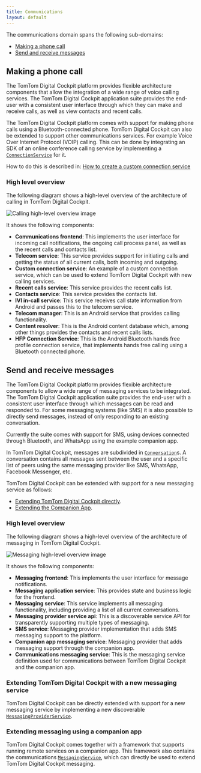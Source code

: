 ```yaml
---
title: Communications
layout: default
---
```


The communications domain spans the following sub-domains:

- [Making a phone call](#making-a-phone-call)
- [Send and receive messages](#send-and-receive-messages)

## Making a phone call

The TomTom Digital Cockpit platform provides flexible architecture components that allow the integration of
a wide range of voice calling services. The TomTom Digital Cockpit application suite provides the end-user
with a consistent user interface through which they can make and receive calls, as well as view
contacts and recent calls.

The TomTom Digital Cockpit platform comes with support for making phone calls using a Bluetooth-connected
phone. TomTom Digital Cockpit can also be extended to support other communications services. For example
Voice Over Internet Protocol (VOIP) calling. This can be done by integrating an SDK of an online
conference calling service by implementing a
[`ConnectionService`](https://developer.android.com/reference/android/telecom/ConnectionService) for
it.

How to do this is described in:
[How to create a custom connection service](/tomtom-digital-cockpit/developers/tutorials-and-examples/communications/create-a-custom-connection-service)

### High level overview

The following diagram shows a high-level overview of the architecture of calling in TomTom Digital Cockpit.

![Calling high-level overview image](images/communications_domain-calling-high-level-overview.svg)

It shows the following components:

- __Communications frontend__: This implements the user interface for incoming call notifications,
    the ongoing call process panel, as well as the recent calls and contacts list.
- __Telecom service__: This service provides support for initiating calls and getting the status
    of all current calls, both incoming and outgoing.
- __Custom connection service__: An example of a custom connection service, which can be used to
  extend TomTom Digital Cockpit with new calling services.
- __Recent calls service__: This service provides the recent calls list.
- __Contacts service__: This service provides the contacts list.
- __IVI in-call service__: This service receives call state information from Android and passes
    this to the telecom service.
- __Telecom manager__: This is an Android service that provides calling functionality.
- __Content resolver__: This is the Android content database which, among other things provides
  the contacts and recent calls lists.
- __HFP Connection Service__: This is the Android Bluetooth hands free profile connection service,
  that implements hands free calling using a Bluetooth connected phone.

## Send and receive messages

The TomTom Digital Cockpit platform provides flexible architecture components to allow a wide range of
messaging services to be integrated. The TomTom Digital Cockpit application suite provides the end-user with
a consistent user interface through which messages can be read and responded to. For some messaging
systems (like SMS) it is  also possible to directly send messages, instead of only responding to
an existing conversation.

Currently the suite comes with support for SMS, using devices connected through Bluetooth, and
WhatsApp using the example companion app.

In TomTom Digital Cockpit, messages are subdivided in [`Conversation`](TTIVI_PLATFORM_API)s. A conversation
contains all messages sent between the user and a specific list of peers using the same messaging
provider like SMS, WhatsApp, Facebook Messenger, etc.

TomTom Digital Cockpit can be extended with support for a new messaging service as follows:

- [Extending TomTom Digital Cockpit directly](#extending-tomtom-digital-cockpit-with-a-new-messaging-service).
- [Extending the Companion App](#extending-messaging-using-a-companion-app).


### High level overview

The following diagram shows a high-level overview of the architecture of messaging in TomTom Digital Cockpit.

![Messaging high-level overview image](images/communications_domain-messaging-high-level-overview.svg)

It shows the following components:

- __Messaging frontend__: This implements the user interface for message notifications.
- __Messaging application service__: This provides state and business logic for the frontend.
- __Messaging service__: This service implements all messaging functionality, including providing
  a list of all current conversations.
- __Messaging provider service api__: This is a discoverable service API for transparently
  supporting multiple types of messaging.
- __SMS service__: Messaging provider implementation that adds SMS messaging support to the
  platform.
- __Companion app messaging service__: Messaging provider that adds messaging support through the
  companion app.
- __Communications messaging service__: This is the messaging service definition used for
  communications between TomTom Digital Cockpit and the companion app.

### Extending TomTom Digital Cockpit with a new messaging service

TomTom Digital Cockpit can be directly extended with support for a new messaging service by implementing a
new discoverable [`MessagingProviderService`](TTIVI_PLATFORM_API).

### Extending messaging using a companion app

TomTom Digital Cockpit comes together with a framework that supports running remote services on a companion app.
This framework also contains the communications [`MessagingService`](TTIVI_PLATFORM_API), which can
directly be used to extend TomTom Digital Cockpit messaging.
